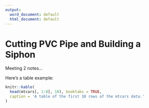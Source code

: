```yaml
---
output:
  word_document: default
  html_document: default
---
```

# Cutting PVC Pipe and Building a Siphon

Meeting 2 notes...

Here's a table example:
```r
knitr::kable(
  head(mtcars[, 1:8], 10), booktabs = TRUE,
  caption = 'A table of the first 10 rows of the mtcars data.'
)
```